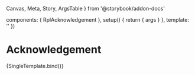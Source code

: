   Canvas,
  Meta,
  Story,
  ArgsTable
} from '@storybook/addon-docs'

  components: { RplAcknowledgement },
  setup() {
    return { args }
  },
  template: '<RplAcknowledgement v-bind="args" />'
})

<Meta title='WIP/Components/Acknowledgement' component={RplAcknowledgement} />

# Acknowledgement

<ArgsTable of={RplAcknowledgement} />

<Canvas>
  <Story
    name='Default'
    play={a11yStoryCheck}
    args={{
      message: 'The Victorian Government acknowledges Aboriginal and Torres Strait Islander people as the Traditional Custodians of the land and acknowledges and pays respect to their Elders, past and present.'
    }}
  >
    {SingleTemplate.bind()}
  </Story>
</Canvas>

